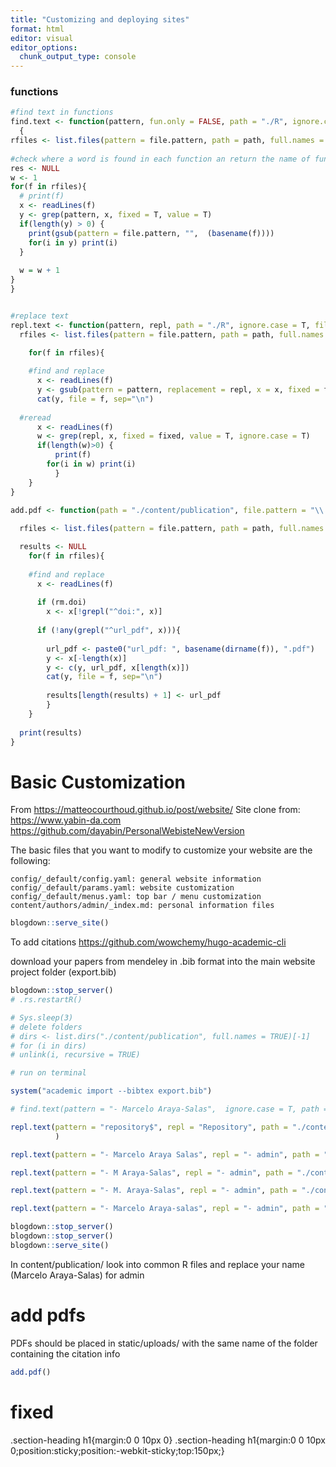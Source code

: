 ```yaml
---
title: "Customizing and deploying sites"
format: html
editor: visual
editor_options: 
  chunk_output_type: console
---
```


### functions

```r

#find text in functions
find.text <- function(pattern, fun.only = FALSE, path = "./R", ignore.case = T, file.pattern = "\\.md$")
  {
rfiles <- list.files(pattern = file.pattern, path = path, full.names = T, all.files = T, recursive = TRUE)
  
#check where a word is found in each function an return the name of function where it was found and the time
res <- NULL
w <- 1
for(f in rfiles){
  # print(f)
  x <- readLines(f)
  y <- grep(pattern, x, fixed = T, value = T)
  if(length(y) > 0) {
    print(gsub(pattern = file.pattern, "",  (basename(f)))) 
    for(i in y) print(i)
  }
  
  w = w + 1
}
}


#replace text
repl.text <- function(pattern, repl, path = "./R", ignore.case = T, file.pattern = "\\.md$", fixed = FALSE){
  rfiles <- list.files(pattern = file.pattern, path = path, full.names = T, all.files = T, recursive = TRUE)

    for(f in rfiles){
  
    #find and replace
      x <- readLines(f)
      y <- gsub(pattern = pattern, replacement = repl, x = x, fixed = fixed)
      cat(y, file = f, sep="\n")
  
  #reread
      x <- readLines(f)
      w <- grep(repl, x, fixed = fixed, value = T, ignore.case = T)
      if(length(w)>0) {
          print(f) 
        for(i in w) print(i)
          }
    }
}

add.pdf <- function(path = "./content/publication", file.pattern = "\\.md$", rm.doi = TRUE){
  
  rfiles <- list.files(pattern = file.pattern, path = path, full.names = T, all.files = T, recursive = TRUE)

  results <- NULL
    for(f in rfiles){
  
    #find and replace
      x <- readLines(f)
      
      if (rm.doi)
        x <- x[!grepl("^doi:", x)]
      
      if (!any(grepl("^url_pdf", x))){
        
        url_pdf <- paste0("url_pdf: ", basename(dirname(f)), ".pdf")
        y <- x[-length(x)]
        y <- c(y, url_pdf, x[length(x)])
        cat(y, file = f, sep="\n")
        
        results[length(results) + 1] <- url_pdf
        }
    }
  
  print(results)
}

```

# Basic Customization

From <https://matteocourthoud.github.io/post/website/> Site clone from: <https://www.yabin-da.com> <https://github.com/dayabin/PersonalWebisteNewVersion>

The basic files that you want to modify to customize your website are the following:

    config/_default/config.yaml: general website information
    config/_default/params.yaml: website customization
    config/_default/menus.yaml: top bar / menu customization
    content/authors/admin/_index.md: personal information files

```r

blogdown::serve_site()

```

To add citations <https://github.com/wowchemy/hugo-academic-cli>

download your papers from mendeley in .bib format into the main website project folder (export.bib)

```r
blogdown::stop_server()
# .rs.restartR()

# Sys.sleep(3)
# delete folders
# dirs <- list.dirs("./content/publication", full.names = TRUE)[-1]
# for (i in dirs)
# unlink(i, recursive = TRUE)

# run on terminal

system("academic import --bibtex export.bib")

# find.text(pattern = "- Marcelo Araya-Salas",  ignore.case = T, path = "./content/publication", file.pattern = "\\.md$")

repl.text(pattern = "repository$", repl = "Repository", path = "./content/publication", 
          )

repl.text(pattern = "- Marcelo Araya Salas", repl = "- admin", path = "./content/publication", file.pattern = "\\.md$")

repl.text(pattern = "- M Araya-Salas", repl = "- admin", path = "./content/publication", file.pattern = "\\.md$")

repl.text(pattern = "- M. Araya-Salas", repl = "- admin", path = "./content/publication", file.pattern = "\\.md$")

repl.text(pattern = "- Marcelo Araya-salas", repl = "- admin", path = "./content/publication", file.pattern = "\\.md$")

blogdown::stop_server()
blogdown::stop_server()
blogdown::serve_site()
```

In content/publication/ look into common R files and replace your name (Marcelo Araya-Salas) for admin

# add pdfs

PDFs should be placed in static/uploads/ with the same name of the folder containing the citation info

```r


add.pdf()


```

# fixed 
.section-heading h1{margin:0 0 10px 0}
.section-heading h1{margin:0 0 10px 0;position:sticky;position:-webkit-sticky;top:150px;}

